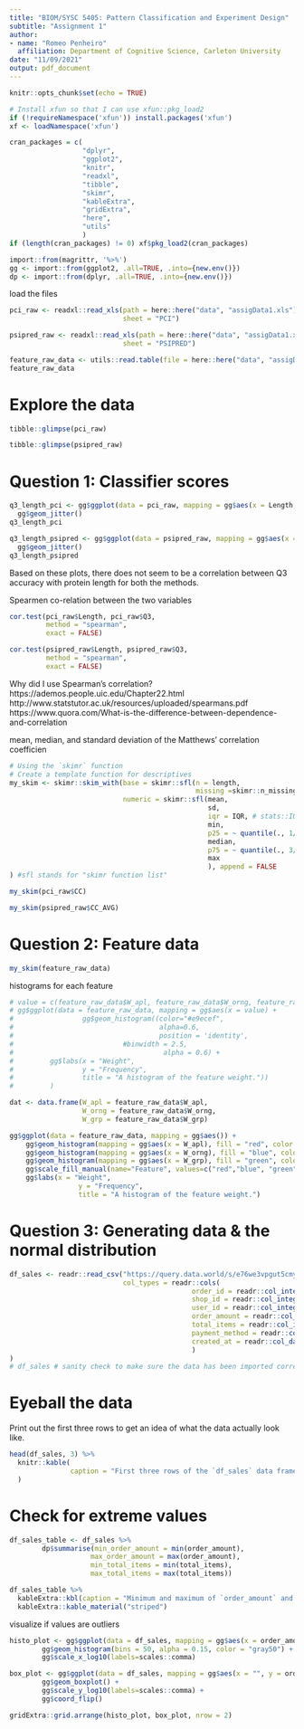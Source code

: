 ```yaml
---
title: "BIOM/SYSC 5405: Pattern Classification and Experiment Design"
subtitle: "Assignment 1"
author: 
- name: "Romeo Penheiro"
  affiliation: Department of Cognitive Science, Carleton University
date: "11/09/2021"
output: pdf_document
---
```


```r
knitr::opts_chunk$set(echo = TRUE)
```

```r
# Install xfun so that I can use xfun::pkg_load2
if (!requireNamespace('xfun')) install.packages('xfun')
xf <- loadNamespace('xfun')

cran_packages = c(
                  "dplyr", 
                  "ggplot2", 
                  "knitr", 
                  "readxl", 
                  "tibble",
                  "skimr",
                  "kableExtra",
                  "gridExtra",
                  "here",
                  "utils"
                  )
if (length(cran_packages) != 0) xf$pkg_load2(cran_packages)

import::from(magrittr, '%>%')
gg <- import::from(ggplot2, .all=TRUE, .into={new.env()})
dp <- import::from(dplyr, .all=TRUE, .into={new.env()})
```

load the files

```r
pci_raw <- readxl::read_xls(path = here::here("data", "assigData1.xls"), 
                            sheet = "PCI")
```

```r
psipred_raw <- readxl::read_xls(path = here::here("data", "assigData1.xls"), 
                            sheet = "PSIPRED")
```

```r
feature_raw_data <- utils::read.table(file = here::here("data", "assigData2.tsv"), sep = '\t', header = TRUE)
feature_raw_data
```

# Explore the data 
```r
tibble::glimpse(pci_raw)
```

```r
tibble::glimpse(psipred_raw)
```

# Question 1: Classifier scores

```r
q3_length_pci <- gg$ggplot(data = pci_raw, mapping = gg$aes(x = Length, y = Q3)) +
  gg$geom_jitter()
q3_length_pci

```

```r
q3_length_psipred <- gg$ggplot(data = psipred_raw, mapping = gg$aes(x = Length, y = Q3)) +
  gg$geom_jitter()
q3_length_psipred

```
Based on these plots, there does not seem to be a correlation between Q3 accuracy 
with protein length for both the methods.

Spearmen co-relation between the two variables

```r
cor.test(pci_raw$Length, pci_raw$Q3,
         method = "spearman",
         exact = FALSE)
```

```r
cor.test(psipred_raw$Length, psipred_raw$Q3,
         method = "spearman",
         exact = FALSE)
```
Why did I use Spearman's correlation?
https://ademos.people.uic.edu/Chapter22.html
http://www.statstutor.ac.uk/resources/uploaded/spearmans.pdf
https://www.quora.com/What-is-the-difference-between-dependence-and-correlation

mean, median, and standard deviation of the Matthews’ correlation coefficien


```r
# Using the `skimr` function
# Create a template function for descriptives
my_skim <- skimr::skim_with(base = skimr::sfl(n = length, 
                                              missing =skimr::n_missing),
                            numeric = skimr::sfl(mean, 
                                                 sd, 
                                                 iqr = IQR, # stats::IQR
                                                 min, 
                                                 p25 = ~ quantile(., 1/4), 
                                                 median, 
                                                 p75 = ~ quantile(., 3/4), 
                                                 max
                                                 ), append = FALSE
) #sfl stands for "skimr function list"

```


```r
my_skim(pci_raw$CC)
```

```r
my_skim(psipred_raw$CC_AVG)
```

# Question 2: Feature data

```r
my_skim(feature_raw_data)
```

histograms for each feature

```r
# value = c(feature_raw_data$W_apl, feature_raw_data$W_orng, feature_raw_data$W_grp)
# gg$ggplot(data = feature_raw_data, mapping = gg$aes(x = value) +
#                 gg$geom_histogram((color="#e9ecef", 
#                                    alpha=0.6, 
#                                    position = 'identity', 
#                           #binwidth = 2.5,
#                                     alpha = 0.6) +
#         gg$labs(x = "Weight", 
#                 y = "Frequency", 
#                 title = "A histogram of the feature weight."))
#         )

dat <- data.frame(W_apl = feature_raw_data$W_apl,
                  W_orng = feature_raw_data$W_orng,
                  W_grp = feature_raw_data$W_grp)

gg$ggplot(data = feature_raw_data, mapping = gg$aes()) +
    gg$geom_histogram(mapping = gg$aes(x = W_apl), fill = "red", color = "red", alpha = 0.5, position = "identity") +
    gg$geom_histogram(mapping = gg$aes(x = W_orng), fill = "blue", color = "blue", alpha = 0.5, position = "identity") +
    gg$geom_histogram(mapping = gg$aes(x = W_grp), fill = "green", color = "green", alpha = 0.5, position = "identity") +
    gg$scale_fill_manual(name="Feature", values=c("red","blue", "green"),labels=c("a","b")) +
    gg$labs(x = "Weight", 
                 y = "Frequency", 
                 title = "A histogram of the feature weight.")
```


# Question 3: Generating data & the normal distribution
```r
df_sales <- readr::read_csv("https://query.data.world/s/e76we3vpgut5cmydqgm2nb7e5xqx7i", 
                            col_types = readr::cols(
                                             order_id = readr::col_integer(), 
                                             shop_id = readr::col_integer(), 
                                             user_id = readr::col_integer(), 
                                             order_amount = readr::col_double(), 
                                             total_items = readr::col_integer(), 
                                             payment_method = readr::col_factor(), 
                                             created_at = readr::col_datetime(format = "%Y-%m-%d %H:%M:%z")
                                             )
)
# df_sales # sanity check to make sure the data has been imported correctly
```

# Eyeball the data



Print out the first three rows to get an idea of what the data actually look like. 

```r
head(df_sales, 3) %>% 
  knitr::kable(
               caption = "First three rows of the `df_sales` data frame"
  )
```

# Check for extreme values
```r
df_sales_table <- df_sales %>%
        dp$summarise(min_order_amount = min(order_amount),
                    max_order_amount = max(order_amount),
                    min_total_items = min(total_items),
                    max_total_items = max(total_items))

df_sales_table %>%
  kableExtra::kbl(caption = "Minimum and maximum of `order_amount` and `total_items.`", row.names = T) %>%
  kableExtra::kable_material("striped")
```

visualize if values are outliers

```r
histo_plot <- gg$ggplot(data = df_sales, mapping = gg$aes(x = order_amount)) +
        gg$geom_histogram(bins = 50, alpha = 0.15, color = "gray50") +
        gg$scale_x_log10(labels=scales::comma)

box_plot <- gg$ggplot(data = df_sales, mapping = gg$aes(x = "", y = order_amount)) +
        gg$geom_boxplot() +
        gg$scale_y_log10(labels=scales::comma) +
        gg$coord_flip() 

gridExtra::grid.arrange(histo_plot, box_plot, nrow = 2)
```
